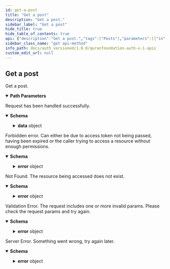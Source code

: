 ```yaml
---
id: get-a-post
title: "Get a post"
description: "Get a post."
sidebar_label: "Get a post"
hide_title: true
hide_table_of_contents: true
api: {"description":"Get a post.","tags":["Posts"],"parameters":[{"in":"path","name":"postId","schema":{"type":"string","description":"The id of the post.","example":1234},"required":true,"description":"The id of the post."}],"responses":{"200":{"description":"Request has been handled successfully.","content":{"application/json":{"schema":{"type":"object","properties":{"success":{"type":"boolean","example":true},"data":{"type":"object","properties":{"id":{"type":"integer","description":"The ID of the post.","example":123},"body":{"type":"string","description":"The body of the post.","example":"This is a reflection example!"},"likes":{"type":"integer","description":"The number of likes.","example":5},"isPrivate":{"type":"boolean","description":"Whether the post should be publicly viewed or not.","example":false,"default":false},"publishedAt":{"type":"string","description":"The date the post was published at. Format of the date is `MMMM dd, yyyy HH:mm`","example":"March 03, 2023 05:45"},"createdAt":{"type":"string","description":"The date the post was created at. Format of the date is `MMMM dd, yyyy HH:mm`","example":"March 03, 2023 05:45"},"lastUpdated":{"type":"string","description":"The date the post was last updated. Format of the date is `MMMM dd, yyyy HH:mm`","example":"March 03, 2023 05:45"},"author":{"type":"object","properties":{"id":{"type":"integer","description":"The id of the author of the comment.","example":135},"username":{"type":"string","description":"The username of the author of the comment.","example":"amer"},"firstName":{"type":"string","description":"The first name of the author of the comment.","example":"Amer"},"lastName":{"type":"string","description":"The first name of the author of the comment.","example":"Abbas"},"displayName":{"type":"string","description":"The display name of the author of the comment.","example":"A Abbas"},"verified":{"type":"boolean","description":"Whether the comment's author has been verified.","example":true},"profileImage":{"type":"string","nullable":true,"description":"The profile image of the author of the comment. Will be `null` if it's empty","example":"//s3.amazonaws.com/qreflect-bucket/events/banner/en/avatars/15514/medium.png?1655384045"},"followed":{"type":"boolean","description":"Whether the current user is following the author of the comment or not.","example":true}},"required":["id","username","firstName","lastName","displayName","verified","profileImage","followed"],"additionalProperties":false,"description":"Details about the author.","title":"Author"},"language":{"type":"string","description":"The language of the post.","example":"ENGLISH"},"liked":{"type":"boolean","description":"Whether the post was liked by the current user or not.","example":false,"default":false},"saved":{"type":"boolean","description":"Whether the post was saved by the current user or not.","example":false,"default":false},"verified":{"type":"boolean","description":"Whether the post is verified or not.","example":false,"default":false},"hidden":{"type":"boolean","description":"Whether the post is hidden or not.","example":false,"default":false},"views":{"type":"integer","description":"The number of views.","example":5},"global":{"type":"boolean","description":"Whether the post is global or not. A post inside a room can be set to global and becomes visible to everyone.","example":false,"default":false},"editable":{"type":"boolean","description":"Whether the post is editable or not. It will be `true` if the post belongs to the current user.","example":false,"default":false},"deletable":{"type":"boolean","description":"Whether the post is deletable or not. It will be `true` if the post belongs to the current user.","example":false,"default":false},"reportable":{"type":"boolean","description":"Whether the current user can report the post or not.","example":false,"default":false},"restorable":{"type":"boolean","description":"Whether the current user can restore the post after it was deleted or not.","example":false,"default":false},"comments":{"type":"array","items":{"type":"object","properties":{"id":{"type":"integer","description":"The id of the comment.","example":135},"createdAt":{"type":"string","description":"The creation date of the comment.","example":"2018-06-27T14:49:10.000Z"},"hidden":{"type":"boolean","description":"Whether the comment is hidden.","example":false},"body":{"type":"string","description":"The body of the comment.","example":"Ma shaa Allah Lahawla walaquwata illa billah"},"parentId":{"type":"integer","nullable":true,"description":"The parent comment's id. Will be `null` if this comment does not have a parent.","example":135},"author":{"type":"object","properties":{"id":{"type":"integer","description":"The id of the author of the comment.","example":135},"username":{"type":"string","description":"The username of the author of the comment.","example":"amer"},"firstName":{"type":"string","description":"The first name of the author of the comment.","example":"Amer"},"lastName":{"type":"string","description":"The first name of the author of the comment.","example":"Abbas"},"displayName":{"type":"string","description":"The display name of the author of the comment.","example":"A Abbas"},"verified":{"type":"boolean","description":"Whether the comment's author has been verified.","example":true},"profileImage":{"type":"string","nullable":true,"description":"The profile image of the author of the comment. Will be `null` if it's empty","example":"//s3.amazonaws.com/qreflect-bucket/events/banner/en/avatars/15514/medium.png?1655384045"},"followed":{"type":"boolean","description":"Whether the current user is following the author of the comment or not.","example":true}},"required":["id","username","firstName","lastName","displayName","verified","profileImage","followed"],"additionalProperties":false,"description":"Details about the author.","title":"Author"}},"required":["id","createdAt","hidden","body","parentId"],"additionalProperties":false,"title":"Comment"},"description":"List of comments that belong to the post."},"commentsCount":{"type":"integer","description":"The number of comments the post has. This includes private comments.","example":5},"publicCommentsCount":{"type":"integer","description":"The number of public comments the post has.","example":5},"roomId":{"type":"integer","nullable":true,"description":"The Id of the room the post belongs to.","example":123},"group":{"type":"string","nullable":true,"description":"The name of the group the post belongs to. Will be `null` it the post does not belong to a group.","example":"Muslim American Society"},"groupLink":{"type":"string","nullable":true,"description":"The link to the group the post belongs to. Will be `null` it the post does not belong to a group.","example":"Muslim American Society"},"postTitle":{"type":"string","description":"A social-media sharable title of the post.","example":"Osama Sayed's Reflection on Surah Al-Aadiyaat:8"},"references":{"type":"array","items":{"type":"object","properties":{"surahId":{"type":"integer","minimum":1,"maximum":114,"description":"The Surah number","example":1},"fromAyah":{"type":"integer","minimum":1,"maximum":286,"description":"The start of the range of Ayah(s) in a Surah that the post relates to. \n\n If it's a single Ayah,`fromAyah` and `toAyah` should have the same value. \n\n If the post belongs to the entire Surah, `fromAyah` and `toAyah` should be left empty","example":5},"toAyah":{"type":"integer","minimum":1,"maximum":286,"description":"The end of the range of Ayah(s) in a Surah that the post relates to. \n\n If it's a single Ayah,`fromAyah` and `toAyah` should have the same value. \n\n If the post belongs to the entire Surah, `fromAyah` and `toAyah` should be left empty","example":6}},"required":["surahId"],"additionalProperties":false,"title":"PostReference"},"example":[{"surahId":2},{"surahId":5,"fromAyah":6,"toAyah":8},{"surahId":114,"fromAyah":2,"toAyah":2}]},"tags":{"type":"array","items":{"type":"object","properties":{"id":{"type":"integer","description":"The Id of the tag","example":1},"name":{"type":"string","description":"The name of the tag.","example":"PodTafseer"},"language":{"type":"string","description":"The language of the tag.","example":"ENGLISH"}},"required":["id","name","language"],"additionalProperties":false,"title":"PostTag"},"description":"List of tags the post belongs to. If `tags` not passed with update post API, existing references of the post will be removed.","example":[{"id":1698,"name":"PodTafseer","language":"ENGLISH"}]},"roomPostStatus":{"type":"string","enum":["as_room","publicly","only_members"],"description":"The room post status.","example":"as_room","title":"RoomPostStatus"},"estimatedReadingTime":{"type":"number","format":"float","description":"The average number of milliseconds it takes to read the post. It can be `0` if the value could not be estimated.","example":55018.9}},"required":["id","body","likes","isPrivate","publishedAt","createdAt","lastUpdated","language","liked","saved","verified","hidden","views","global","editable","deletable","reportable","restorable","commentsCount","publicCommentsCount","roomId","group","groupLink","postTitle","roomPostStatus","estimatedReadingTime"],"additionalProperties":false,"title":"Post"}},"additionalProperties":false}}}},"403":{"description":"Forbidden error. Can either be due to access token not being passed, having been expired or the caller trying to access a resource without enough permissions.","content":{"application/json":{"schema":{"type":"object","properties":{"success":{"type":"boolean","example":false},"error":{"type":"object","properties":{"code":{"type":"string","example":"ForbiddenError"},"message":{"type":"string","example":"Token expired"}}}},"additionalProperties":false}}}},"404":{"description":"Not Found. The resource being accessed does not exist.","content":{"application/json":{"schema":{"type":"object","properties":{"success":{"type":"boolean","example":false},"error":{"type":"object","properties":{"code":{"type":"string","example":"NotFoundError"},"message":{"type":"string","example":"The resource you're looking for does not exist"}}}},"additionalProperties":false}}}},"422":{"description":"Validation Error. The request includes one or more invalid params. Please check the request params and try again.","content":{"application/json":{"schema":{"type":"object","properties":{"success":{"type":"boolean","example":false},"error":{"type":"object","properties":{"code":{"type":"string","example":"ValidationError"},"message":{"type":"string","example":"`id` is required"}}}},"additionalProperties":false}}}},"500":{"description":"Server Error. Something went wrong, try again later.","content":{"application/json":{"schema":{"type":"object","properties":{"success":{"type":"boolean","example":false},"error":{"type":"object","properties":{"code":{"type":"string","example":"ServerError"},"message":{"type":"string","example":"Something went wrong"}}}},"additionalProperties":false}}}}},"method":"get","path":"/v1/posts/{postId}","servers":[{"url":"https://auth.quran.foundation","description":"Production Server"}],"security":[{"ApiKeyAuth":[]}],"securitySchemes":{"ApiKeyAuth":{"type":"apiKey","in":"header","name":"o_t_h"},"bearer":{"scheme":"bearer","type":"http"}},"info":{"title":"QuranFoundation Auth V1 APIs","version":"1.0.0","description":"User-account related APIs that can be used after having a valid access token as a result of a successful Oauth2 flow. See [OAuth2 Intro](/docs/tutorials/oidc/getting-started-with-oauth2) for more details. \n\n ## Pagination \n\n We are using cursor based pagination. The pagination query params consist of `first`,`after`, `before` and `last`. \n\n Example \n - `first: 10` will give you first 10 items \n - `first: 10, after: xyz` will give you first 10 items after the item with id `xyz` \n - `last: 10` will give you the last 10 items \n - `last: 10, before: xyz` will give you the last 10 items before the item with id `xyz` \n\n The only possible combinations are `first + after` or `last + before`. They should not be used together"},"postman":{"name":"Get a post","description":{"content":"Get a post.","type":"text/plain"},"url":{"path":["v1","posts",":postId"],"host":["{{baseUrl}}"],"query":[],"variable":[{"disabled":false,"description":{"content":"(Required) The id of the post.","type":"text/plain"},"type":"any","value":"","key":"postId"}]},"header":[{"key":"Accept","value":"application/json"}],"method":"GET"}}
sidebar_class_name: "get api-method"
info_path: docs/auth_versioned/1.0.0/quranfoundation-auth-v-1-apis
custom_edit_url: null
---
```



## Get a post



Get a post.

<details style={{"marginBottom":"1rem"}} data-collapsed={false} open={true}><summary style={{}}><strong>Path Parameters</strong></summary><div><ul><ParamsItem className={"paramsItem"} param={{"in":"path","name":"postId","schema":{"type":"string","description":"The id of the post.","example":1234},"required":true,"description":"The id of the post."}}></ParamsItem></ul></div></details><div><ApiTabs><TabItem label={"200"} value={"200"}><div>

Request has been handled successfully.

</div><div><MimeTabs schemaType={"response"}><TabItem label={"application/json"} value={"application/json"}><SchemaTabs><TabItem label={"Schema"} value={"Schema"}><details style={{}} data-collapsed={false} open={true}><summary style={{"textAlign":"left"}}><strong>Schema</strong></summary><div style={{"textAlign":"left","marginLeft":"1rem"}}></div><ul style={{"marginLeft":"1rem"}}><SchemaItem collapsible={false} name={"success"} required={false} schemaName={"boolean"} qualifierMessage={undefined} schema={{"type":"boolean","example":true}}></SchemaItem><SchemaItem collapsible={true} className={"schemaItem"}><details style={{}}><summary style={{}}><strong>data</strong><span style={{"opacity":"0.6"}}> object</span></summary><div style={{"marginLeft":"1rem"}}><SchemaItem collapsible={false} name={"id"} required={true} schemaName={"integer"} qualifierMessage={undefined} schema={{"type":"integer","description":"The ID of the post.","example":123}}></SchemaItem><SchemaItem collapsible={false} name={"body"} required={true} schemaName={"string"} qualifierMessage={undefined} schema={{"type":"string","description":"The body of the post.","example":"This is a reflection example!"}}></SchemaItem><SchemaItem collapsible={false} name={"likes"} required={true} schemaName={"integer"} qualifierMessage={undefined} schema={{"type":"integer","description":"The number of likes.","example":5}}></SchemaItem><SchemaItem collapsible={false} name={"isPrivate"} required={true} schemaName={"boolean"} qualifierMessage={undefined} schema={{"type":"boolean","description":"Whether the post should be publicly viewed or not.","example":false,"default":false}}></SchemaItem><SchemaItem collapsible={false} name={"publishedAt"} required={true} schemaName={"string"} qualifierMessage={undefined} schema={{"type":"string","description":"The date the post was published at. Format of the date is `MMMM dd, yyyy HH:mm`","example":"March 03, 2023 05:45"}}></SchemaItem><SchemaItem collapsible={false} name={"createdAt"} required={true} schemaName={"string"} qualifierMessage={undefined} schema={{"type":"string","description":"The date the post was created at. Format of the date is `MMMM dd, yyyy HH:mm`","example":"March 03, 2023 05:45"}}></SchemaItem><SchemaItem collapsible={false} name={"lastUpdated"} required={true} schemaName={"string"} qualifierMessage={undefined} schema={{"type":"string","description":"The date the post was last updated. Format of the date is `MMMM dd, yyyy HH:mm`","example":"March 03, 2023 05:45"}}></SchemaItem><SchemaItem collapsible={true} className={"schemaItem"}><details style={{}}><summary style={{}}><strong>author</strong><span style={{"opacity":"0.6"}}> object</span></summary><div style={{"marginLeft":"1rem"}}><div style={{"marginTop":".5rem","marginBottom":".5rem"}}>

Details about the author.

</div><SchemaItem collapsible={false} name={"id"} required={true} schemaName={"integer"} qualifierMessage={undefined} schema={{"type":"integer","description":"The id of the author of the comment.","example":135}}></SchemaItem><SchemaItem collapsible={false} name={"username"} required={true} schemaName={"string"} qualifierMessage={undefined} schema={{"type":"string","description":"The username of the author of the comment.","example":"amer"}}></SchemaItem><SchemaItem collapsible={false} name={"firstName"} required={true} schemaName={"string"} qualifierMessage={undefined} schema={{"type":"string","description":"The first name of the author of the comment.","example":"Amer"}}></SchemaItem><SchemaItem collapsible={false} name={"lastName"} required={true} schemaName={"string"} qualifierMessage={undefined} schema={{"type":"string","description":"The first name of the author of the comment.","example":"Abbas"}}></SchemaItem><SchemaItem collapsible={false} name={"displayName"} required={true} schemaName={"string"} qualifierMessage={undefined} schema={{"type":"string","description":"The display name of the author of the comment.","example":"A Abbas"}}></SchemaItem><SchemaItem collapsible={false} name={"verified"} required={true} schemaName={"boolean"} qualifierMessage={undefined} schema={{"type":"boolean","description":"Whether the comment's author has been verified.","example":true}}></SchemaItem><SchemaItem collapsible={false} name={"profileImage"} required={true} schemaName={"string"} qualifierMessage={undefined} schema={{"type":"string","nullable":true,"description":"The profile image of the author of the comment. Will be `null` if it's empty","example":"//s3.amazonaws.com/qreflect-bucket/events/banner/en/avatars/15514/medium.png?1655384045"}}></SchemaItem><SchemaItem collapsible={false} name={"followed"} required={true} schemaName={"boolean"} qualifierMessage={undefined} schema={{"type":"boolean","description":"Whether the current user is following the author of the comment or not.","example":true}}></SchemaItem></div></details></SchemaItem><SchemaItem collapsible={false} name={"language"} required={true} schemaName={"string"} qualifierMessage={undefined} schema={{"type":"string","description":"The language of the post.","example":"ENGLISH"}}></SchemaItem><SchemaItem collapsible={false} name={"liked"} required={true} schemaName={"boolean"} qualifierMessage={undefined} schema={{"type":"boolean","description":"Whether the post was liked by the current user or not.","example":false,"default":false}}></SchemaItem><SchemaItem collapsible={false} name={"saved"} required={true} schemaName={"boolean"} qualifierMessage={undefined} schema={{"type":"boolean","description":"Whether the post was saved by the current user or not.","example":false,"default":false}}></SchemaItem><SchemaItem collapsible={false} name={"verified"} required={true} schemaName={"boolean"} qualifierMessage={undefined} schema={{"type":"boolean","description":"Whether the post is verified or not.","example":false,"default":false}}></SchemaItem><SchemaItem collapsible={false} name={"hidden"} required={true} schemaName={"boolean"} qualifierMessage={undefined} schema={{"type":"boolean","description":"Whether the post is hidden or not.","example":false,"default":false}}></SchemaItem><SchemaItem collapsible={false} name={"views"} required={true} schemaName={"integer"} qualifierMessage={undefined} schema={{"type":"integer","description":"The number of views.","example":5}}></SchemaItem><SchemaItem collapsible={false} name={"global"} required={true} schemaName={"boolean"} qualifierMessage={undefined} schema={{"type":"boolean","description":"Whether the post is global or not. A post inside a room can be set to global and becomes visible to everyone.","example":false,"default":false}}></SchemaItem><SchemaItem collapsible={false} name={"editable"} required={true} schemaName={"boolean"} qualifierMessage={undefined} schema={{"type":"boolean","description":"Whether the post is editable or not. It will be `true` if the post belongs to the current user.","example":false,"default":false}}></SchemaItem><SchemaItem collapsible={false} name={"deletable"} required={true} schemaName={"boolean"} qualifierMessage={undefined} schema={{"type":"boolean","description":"Whether the post is deletable or not. It will be `true` if the post belongs to the current user.","example":false,"default":false}}></SchemaItem><SchemaItem collapsible={false} name={"reportable"} required={true} schemaName={"boolean"} qualifierMessage={undefined} schema={{"type":"boolean","description":"Whether the current user can report the post or not.","example":false,"default":false}}></SchemaItem><SchemaItem collapsible={false} name={"restorable"} required={true} schemaName={"boolean"} qualifierMessage={undefined} schema={{"type":"boolean","description":"Whether the current user can restore the post after it was deleted or not.","example":false,"default":false}}></SchemaItem><SchemaItem collapsible={true} className={"schemaItem"}><details style={{}}><summary style={{}}><strong>comments</strong><span style={{"opacity":"0.6"}}> object[]</span></summary><div style={{"marginLeft":"1rem"}}><div style={{"marginTop":".5rem","marginBottom":".5rem"}}>

List of comments that belong to the post.

</div><li><div style={{"fontSize":"var(--ifm-code-font-size)","opacity":"0.6","marginLeft":"-.5rem","paddingBottom":".5rem"}}>Array [</div></li><SchemaItem collapsible={false} name={"id"} required={true} schemaName={"integer"} qualifierMessage={undefined} schema={{"type":"integer","description":"The id of the comment.","example":135}}></SchemaItem><SchemaItem collapsible={false} name={"createdAt"} required={true} schemaName={"string"} qualifierMessage={undefined} schema={{"type":"string","description":"The creation date of the comment.","example":"2018-06-27T14:49:10.000Z"}}></SchemaItem><SchemaItem collapsible={false} name={"hidden"} required={true} schemaName={"boolean"} qualifierMessage={undefined} schema={{"type":"boolean","description":"Whether the comment is hidden.","example":false}}></SchemaItem><SchemaItem collapsible={false} name={"body"} required={true} schemaName={"string"} qualifierMessage={undefined} schema={{"type":"string","description":"The body of the comment.","example":"Ma shaa Allah Lahawla walaquwata illa billah"}}></SchemaItem><SchemaItem collapsible={false} name={"parentId"} required={true} schemaName={"integer"} qualifierMessage={undefined} schema={{"type":"integer","nullable":true,"description":"The parent comment's id. Will be `null` if this comment does not have a parent.","example":135}}></SchemaItem><SchemaItem collapsible={true} className={"schemaItem"}><details style={{}}><summary style={{}}><strong>author</strong><span style={{"opacity":"0.6"}}> object</span></summary><div style={{"marginLeft":"1rem"}}><div style={{"marginTop":".5rem","marginBottom":".5rem"}}>

Details about the author.

</div><SchemaItem collapsible={false} name={"id"} required={true} schemaName={"integer"} qualifierMessage={undefined} schema={{"type":"integer","description":"The id of the author of the comment.","example":135}}></SchemaItem><SchemaItem collapsible={false} name={"username"} required={true} schemaName={"string"} qualifierMessage={undefined} schema={{"type":"string","description":"The username of the author of the comment.","example":"amer"}}></SchemaItem><SchemaItem collapsible={false} name={"firstName"} required={true} schemaName={"string"} qualifierMessage={undefined} schema={{"type":"string","description":"The first name of the author of the comment.","example":"Amer"}}></SchemaItem><SchemaItem collapsible={false} name={"lastName"} required={true} schemaName={"string"} qualifierMessage={undefined} schema={{"type":"string","description":"The first name of the author of the comment.","example":"Abbas"}}></SchemaItem><SchemaItem collapsible={false} name={"displayName"} required={true} schemaName={"string"} qualifierMessage={undefined} schema={{"type":"string","description":"The display name of the author of the comment.","example":"A Abbas"}}></SchemaItem><SchemaItem collapsible={false} name={"verified"} required={true} schemaName={"boolean"} qualifierMessage={undefined} schema={{"type":"boolean","description":"Whether the comment's author has been verified.","example":true}}></SchemaItem><SchemaItem collapsible={false} name={"profileImage"} required={true} schemaName={"string"} qualifierMessage={undefined} schema={{"type":"string","nullable":true,"description":"The profile image of the author of the comment. Will be `null` if it's empty","example":"//s3.amazonaws.com/qreflect-bucket/events/banner/en/avatars/15514/medium.png?1655384045"}}></SchemaItem><SchemaItem collapsible={false} name={"followed"} required={true} schemaName={"boolean"} qualifierMessage={undefined} schema={{"type":"boolean","description":"Whether the current user is following the author of the comment or not.","example":true}}></SchemaItem></div></details></SchemaItem><li><div style={{"fontSize":"var(--ifm-code-font-size)","opacity":"0.6","marginLeft":"-.5rem"}}>]</div></li></div></details></SchemaItem><SchemaItem collapsible={false} name={"commentsCount"} required={true} schemaName={"integer"} qualifierMessage={undefined} schema={{"type":"integer","description":"The number of comments the post has. This includes private comments.","example":5}}></SchemaItem><SchemaItem collapsible={false} name={"publicCommentsCount"} required={true} schemaName={"integer"} qualifierMessage={undefined} schema={{"type":"integer","description":"The number of public comments the post has.","example":5}}></SchemaItem><SchemaItem collapsible={false} name={"roomId"} required={true} schemaName={"integer"} qualifierMessage={undefined} schema={{"type":"integer","nullable":true,"description":"The Id of the room the post belongs to.","example":123}}></SchemaItem><SchemaItem collapsible={false} name={"group"} required={true} schemaName={"string"} qualifierMessage={undefined} schema={{"type":"string","nullable":true,"description":"The name of the group the post belongs to. Will be `null` it the post does not belong to a group.","example":"Muslim American Society"}}></SchemaItem><SchemaItem collapsible={false} name={"groupLink"} required={true} schemaName={"string"} qualifierMessage={undefined} schema={{"type":"string","nullable":true,"description":"The link to the group the post belongs to. Will be `null` it the post does not belong to a group.","example":"Muslim American Society"}}></SchemaItem><SchemaItem collapsible={false} name={"postTitle"} required={true} schemaName={"string"} qualifierMessage={undefined} schema={{"type":"string","description":"A social-media sharable title of the post.","example":"Osama Sayed's Reflection on Surah Al-Aadiyaat:8"}}></SchemaItem><SchemaItem collapsible={true} className={"schemaItem"}><details style={{}}><summary style={{}}><strong>references</strong><span style={{"opacity":"0.6"}}> object[]</span></summary><div style={{"marginLeft":"1rem"}}><li><div style={{"fontSize":"var(--ifm-code-font-size)","opacity":"0.6","marginLeft":"-.5rem","paddingBottom":".5rem"}}>Array [</div></li><SchemaItem collapsible={false} name={"surahId"} required={true} schemaName={"integer"} qualifierMessage={"**Possible values:** `>= 1` and `<= 114`"} schema={{"type":"integer","minimum":1,"maximum":114,"description":"The Surah number","example":1}}></SchemaItem><SchemaItem collapsible={false} name={"fromAyah"} required={false} schemaName={"integer"} qualifierMessage={"**Possible values:** `>= 1` and `<= 286`"} schema={{"type":"integer","minimum":1,"maximum":286,"description":"The start of the range of Ayah(s) in a Surah that the post relates to. \n\n If it's a single Ayah,`fromAyah` and `toAyah` should have the same value. \n\n If the post belongs to the entire Surah, `fromAyah` and `toAyah` should be left empty","example":5}}></SchemaItem><SchemaItem collapsible={false} name={"toAyah"} required={false} schemaName={"integer"} qualifierMessage={"**Possible values:** `>= 1` and `<= 286`"} schema={{"type":"integer","minimum":1,"maximum":286,"description":"The end of the range of Ayah(s) in a Surah that the post relates to. \n\n If it's a single Ayah,`fromAyah` and `toAyah` should have the same value. \n\n If the post belongs to the entire Surah, `fromAyah` and `toAyah` should be left empty","example":6}}></SchemaItem><li><div style={{"fontSize":"var(--ifm-code-font-size)","opacity":"0.6","marginLeft":"-.5rem"}}>]</div></li></div></details></SchemaItem><SchemaItem collapsible={true} className={"schemaItem"}><details style={{}}><summary style={{}}><strong>tags</strong><span style={{"opacity":"0.6"}}> object[]</span></summary><div style={{"marginLeft":"1rem"}}><div style={{"marginTop":".5rem","marginBottom":".5rem"}}>

List of tags the post belongs to. If `tags` not passed with update post API, existing references of the post will be removed.

</div><li><div style={{"fontSize":"var(--ifm-code-font-size)","opacity":"0.6","marginLeft":"-.5rem","paddingBottom":".5rem"}}>Array [</div></li><SchemaItem collapsible={false} name={"id"} required={true} schemaName={"integer"} qualifierMessage={undefined} schema={{"type":"integer","description":"The Id of the tag","example":1}}></SchemaItem><SchemaItem collapsible={false} name={"name"} required={true} schemaName={"string"} qualifierMessage={undefined} schema={{"type":"string","description":"The name of the tag.","example":"PodTafseer"}}></SchemaItem><SchemaItem collapsible={false} name={"language"} required={true} schemaName={"string"} qualifierMessage={undefined} schema={{"type":"string","description":"The language of the tag.","example":"ENGLISH"}}></SchemaItem><li><div style={{"fontSize":"var(--ifm-code-font-size)","opacity":"0.6","marginLeft":"-.5rem"}}>]</div></li></div></details></SchemaItem><SchemaItem collapsible={false} name={"roomPostStatus"} required={true} schemaName={"RoomPostStatus"} qualifierMessage={"**Possible values:** [`as_room`, `publicly`, `only_members`]"} schema={{"type":"string","enum":["as_room","publicly","only_members"],"description":"The room post status.","example":"as_room","title":"RoomPostStatus"}}></SchemaItem><SchemaItem collapsible={false} name={"estimatedReadingTime"} required={true} schemaName={"float"} qualifierMessage={undefined} schema={{"type":"number","format":"float","description":"The average number of milliseconds it takes to read the post. It can be `0` if the value could not be estimated.","example":55018.9}}></SchemaItem></div></details></SchemaItem></ul></details></TabItem><TabItem label={"Example (from schema)"} value={"Example (from schema)"}><ResponseSamples responseExample={"{\n  \"success\": true,\n  \"data\": {\n    \"id\": 123,\n    \"body\": \"This is a reflection example!\",\n    \"likes\": 5,\n    \"isPrivate\": false,\n    \"publishedAt\": \"March 03, 2023 05:45\",\n    \"createdAt\": \"March 03, 2023 05:45\",\n    \"lastUpdated\": \"March 03, 2023 05:45\",\n    \"author\": {\n      \"id\": 135,\n      \"username\": \"amer\",\n      \"firstName\": \"Amer\",\n      \"lastName\": \"Abbas\",\n      \"displayName\": \"A Abbas\",\n      \"verified\": true,\n      \"profileImage\": \"//s3.amazonaws.com/qreflect-bucket/events/banner/en/avatars/15514/medium.png?1655384045\",\n      \"followed\": true\n    },\n    \"language\": \"ENGLISH\",\n    \"liked\": false,\n    \"saved\": false,\n    \"verified\": false,\n    \"hidden\": false,\n    \"views\": 5,\n    \"global\": false,\n    \"editable\": false,\n    \"deletable\": false,\n    \"reportable\": false,\n    \"restorable\": false,\n    \"comments\": [\n      {\n        \"id\": 135,\n        \"createdAt\": \"2018-06-27T14:49:10.000Z\",\n        \"hidden\": false,\n        \"body\": \"Ma shaa Allah Lahawla walaquwata illa billah\",\n        \"parentId\": 135,\n        \"author\": {\n          \"id\": 135,\n          \"username\": \"amer\",\n          \"firstName\": \"Amer\",\n          \"lastName\": \"Abbas\",\n          \"displayName\": \"A Abbas\",\n          \"verified\": true,\n          \"profileImage\": \"//s3.amazonaws.com/qreflect-bucket/events/banner/en/avatars/15514/medium.png?1655384045\",\n          \"followed\": true\n        }\n      }\n    ],\n    \"commentsCount\": 5,\n    \"publicCommentsCount\": 5,\n    \"roomId\": 123,\n    \"group\": \"Muslim American Society\",\n    \"groupLink\": \"Muslim American Society\",\n    \"postTitle\": \"Osama Sayed's Reflection on Surah Al-Aadiyaat:8\",\n    \"references\": [\n      {\n        \"surahId\": 2\n      },\n      {\n        \"surahId\": 5,\n        \"fromAyah\": 6,\n        \"toAyah\": 8\n      },\n      {\n        \"surahId\": 114,\n        \"fromAyah\": 2,\n        \"toAyah\": 2\n      }\n    ],\n    \"tags\": [\n      {\n        \"id\": 1698,\n        \"name\": \"PodTafseer\",\n        \"language\": \"ENGLISH\"\n      }\n    ],\n    \"roomPostStatus\": \"as_room\",\n    \"estimatedReadingTime\": 55018.9\n  }\n}"} language={"json"}></ResponseSamples></TabItem></SchemaTabs></TabItem></MimeTabs></div></TabItem><TabItem label={"403"} value={"403"}><div>

Forbidden error. Can either be due to access token not being passed, having been expired or the caller trying to access a resource without enough permissions.

</div><div><MimeTabs schemaType={"response"}><TabItem label={"application/json"} value={"application/json"}><SchemaTabs><TabItem label={"Schema"} value={"Schema"}><details style={{}} data-collapsed={false} open={true}><summary style={{"textAlign":"left"}}><strong>Schema</strong></summary><div style={{"textAlign":"left","marginLeft":"1rem"}}></div><ul style={{"marginLeft":"1rem"}}><SchemaItem collapsible={false} name={"success"} required={false} schemaName={"boolean"} qualifierMessage={undefined} schema={{"type":"boolean","example":false}}></SchemaItem><SchemaItem collapsible={true} className={"schemaItem"}><details style={{}}><summary style={{}}><strong>error</strong><span style={{"opacity":"0.6"}}> object</span></summary><div style={{"marginLeft":"1rem"}}><SchemaItem collapsible={false} name={"code"} required={false} schemaName={"string"} qualifierMessage={undefined} schema={{"type":"string","example":"ForbiddenError"}}></SchemaItem><SchemaItem collapsible={false} name={"message"} required={false} schemaName={"string"} qualifierMessage={undefined} schema={{"type":"string","example":"Token expired"}}></SchemaItem></div></details></SchemaItem></ul></details></TabItem><TabItem label={"Example (from schema)"} value={"Example (from schema)"}><ResponseSamples responseExample={"{\n  \"success\": false,\n  \"error\": {\n    \"code\": \"ForbiddenError\",\n    \"message\": \"Token expired\"\n  }\n}"} language={"json"}></ResponseSamples></TabItem></SchemaTabs></TabItem></MimeTabs></div></TabItem><TabItem label={"404"} value={"404"}><div>

Not Found. The resource being accessed does not exist.

</div><div><MimeTabs schemaType={"response"}><TabItem label={"application/json"} value={"application/json"}><SchemaTabs><TabItem label={"Schema"} value={"Schema"}><details style={{}} data-collapsed={false} open={true}><summary style={{"textAlign":"left"}}><strong>Schema</strong></summary><div style={{"textAlign":"left","marginLeft":"1rem"}}></div><ul style={{"marginLeft":"1rem"}}><SchemaItem collapsible={false} name={"success"} required={false} schemaName={"boolean"} qualifierMessage={undefined} schema={{"type":"boolean","example":false}}></SchemaItem><SchemaItem collapsible={true} className={"schemaItem"}><details style={{}}><summary style={{}}><strong>error</strong><span style={{"opacity":"0.6"}}> object</span></summary><div style={{"marginLeft":"1rem"}}><SchemaItem collapsible={false} name={"code"} required={false} schemaName={"string"} qualifierMessage={undefined} schema={{"type":"string","example":"NotFoundError"}}></SchemaItem><SchemaItem collapsible={false} name={"message"} required={false} schemaName={"string"} qualifierMessage={undefined} schema={{"type":"string","example":"The resource you're looking for does not exist"}}></SchemaItem></div></details></SchemaItem></ul></details></TabItem><TabItem label={"Example (from schema)"} value={"Example (from schema)"}><ResponseSamples responseExample={"{\n  \"success\": false,\n  \"error\": {\n    \"code\": \"NotFoundError\",\n    \"message\": \"The resource you're looking for does not exist\"\n  }\n}"} language={"json"}></ResponseSamples></TabItem></SchemaTabs></TabItem></MimeTabs></div></TabItem><TabItem label={"422"} value={"422"}><div>

Validation Error. The request includes one or more invalid params. Please check the request params and try again.

</div><div><MimeTabs schemaType={"response"}><TabItem label={"application/json"} value={"application/json"}><SchemaTabs><TabItem label={"Schema"} value={"Schema"}><details style={{}} data-collapsed={false} open={true}><summary style={{"textAlign":"left"}}><strong>Schema</strong></summary><div style={{"textAlign":"left","marginLeft":"1rem"}}></div><ul style={{"marginLeft":"1rem"}}><SchemaItem collapsible={false} name={"success"} required={false} schemaName={"boolean"} qualifierMessage={undefined} schema={{"type":"boolean","example":false}}></SchemaItem><SchemaItem collapsible={true} className={"schemaItem"}><details style={{}}><summary style={{}}><strong>error</strong><span style={{"opacity":"0.6"}}> object</span></summary><div style={{"marginLeft":"1rem"}}><SchemaItem collapsible={false} name={"code"} required={false} schemaName={"string"} qualifierMessage={undefined} schema={{"type":"string","example":"ValidationError"}}></SchemaItem><SchemaItem collapsible={false} name={"message"} required={false} schemaName={"string"} qualifierMessage={undefined} schema={{"type":"string","example":"`id` is required"}}></SchemaItem></div></details></SchemaItem></ul></details></TabItem><TabItem label={"Example (from schema)"} value={"Example (from schema)"}><ResponseSamples responseExample={"{\n  \"success\": false,\n  \"error\": {\n    \"code\": \"ValidationError\",\n    \"message\": \"`id` is required\"\n  }\n}"} language={"json"}></ResponseSamples></TabItem></SchemaTabs></TabItem></MimeTabs></div></TabItem><TabItem label={"500"} value={"500"}><div>

Server Error. Something went wrong, try again later.

</div><div><MimeTabs schemaType={"response"}><TabItem label={"application/json"} value={"application/json"}><SchemaTabs><TabItem label={"Schema"} value={"Schema"}><details style={{}} data-collapsed={false} open={true}><summary style={{"textAlign":"left"}}><strong>Schema</strong></summary><div style={{"textAlign":"left","marginLeft":"1rem"}}></div><ul style={{"marginLeft":"1rem"}}><SchemaItem collapsible={false} name={"success"} required={false} schemaName={"boolean"} qualifierMessage={undefined} schema={{"type":"boolean","example":false}}></SchemaItem><SchemaItem collapsible={true} className={"schemaItem"}><details style={{}}><summary style={{}}><strong>error</strong><span style={{"opacity":"0.6"}}> object</span></summary><div style={{"marginLeft":"1rem"}}><SchemaItem collapsible={false} name={"code"} required={false} schemaName={"string"} qualifierMessage={undefined} schema={{"type":"string","example":"ServerError"}}></SchemaItem><SchemaItem collapsible={false} name={"message"} required={false} schemaName={"string"} qualifierMessage={undefined} schema={{"type":"string","example":"Something went wrong"}}></SchemaItem></div></details></SchemaItem></ul></details></TabItem><TabItem label={"Example (from schema)"} value={"Example (from schema)"}><ResponseSamples responseExample={"{\n  \"success\": false,\n  \"error\": {\n    \"code\": \"ServerError\",\n    \"message\": \"Something went wrong\"\n  }\n}"} language={"json"}></ResponseSamples></TabItem></SchemaTabs></TabItem></MimeTabs></div></TabItem></ApiTabs></div>
